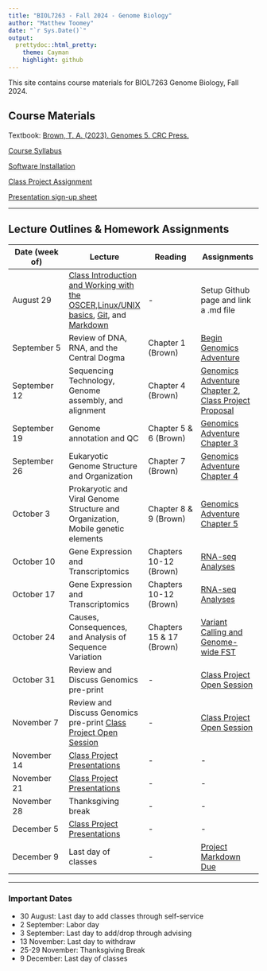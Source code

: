 ```yaml
---
title: "BIOL7263 - Fall 2024 - Genome Biology"
author: "Matthew Toomey"
date: "`r Sys.Date()`"
output:
  prettydoc::html_pretty:
    theme: Cayman
    highlight: github
---
```


This site contains course materials for BIOL7263 Genome Biology, Fall 2024.

## Course Materials

Textbook: [Brown, T. A. (2023). Genomes 5. CRC Press.](https://www.routledge.com/Genomes-5/Brown/p/book/9780367674076)

[Course Syllabus](CourseMaterials/CourseSyllabus.html) 

[Software Installation](CourseMaterials/InstallationInstructions.html)

[Class Project Assignment](Assignments/ProjectAssignment.html) 

[Presentation sign-up sheet](https://docs.google.com/spreadsheets/d/1DVq0VemQlcY2oDZhtWaNZmfGDkfdZXTkxrJdSCjfZn8/edit?usp=sharing)

___

## Lecture Outlines & Homework Assignments

Date (week of)  | Lecture | Reading | Assignments
------------- |----------- | ------------- | ------------- 
August 29  | [Class Introduction and Working with the OSCER](),[Linux/UNIX basics](Lessons/Shell_Navigation.html), [Git](Lessons/Lesson2.html), and [Markdown](Lessons/Lesson3.html) | - | Setup Github page and link a .md file
September 5  | Review of DNA, RNA, and the Central Dogma | Chapter 1 (Brown) | [Begin Genomics Adventure](https://github.com/mbtoomey/genomics_adventure)  
September 12  | Sequencing Technology, Genome assembly, and alignment  | Chapter 4 (Brown) | [Genomics Adventure Chapter 2](https://github.com/mbtoomey/genomics_adventure/blob/release/chapter_2/task_1.md), [Class Project Proposal](Assignments/ProjectAssignment.html)  
September 19  | Genome annotation and QC | Chapter 5 & 6 (Brown) | [Genomics Adventure Chapter 3](https://github.com/mbtoomey/genomics_adventure/blob/release/chapter_3/task_1.md)
September 26  | Eukaryotic Genome Structure and Organization | Chapter 7 (Brown) | [Genomics Adventure Chapter 4](https://github.com/mbtoomey/genomics_adventure/blob/release/chapter_4/task_1.md)
October 3  | Prokaryotic and Viral Genome Structure and Organization, Mobile genetic elements | Chapter 8 & 9 (Brown) | [Genomics Adventure Chapter 5](https://github.com/mbtoomey/genomics_adventure/blob/release/chapter_5/task_1.md)
October 10  | Gene Expression and Transcriptomics | Chapters 10-12 (Brown) | [RNA-seq Analyses]()
October 17  | Gene Expression and Transcriptomics | Chapters 10-12 (Brown) | [RNA-seq Analyses]()
October 24  | Causes, Consequences, and Analysis of Sequence Variation | Chapters 15 & 17 (Brown) | [Variant Calling and Genome-wide FST]()
October 31  | Review and Discuss Genomics pre-print | - | [Class Project Open Session](Assignments/ProjectAssignment.html)
November 7  | Review and Discuss Genomics pre-print [Class Project Open Session](Assignments/ProjectAssignment.html) | - | [Class Project Open Session](Assignments/ProjectAssignment.html)
November 14  | [Class Project Presentations](https://docs.google.com/spreadsheets/d/1DVq0VemQlcY2oDZhtWaNZmfGDkfdZXTkxrJdSCjfZn8/edit?usp=sharing) | - | -    
November 21  | [Class Project Presentations](https://docs.google.com/spreadsheets/d/1DVq0VemQlcY2oDZhtWaNZmfGDkfdZXTkxrJdSCjfZn8/edit?usp=sharing)  | - | -  
November 28  | Thanksgiving break | - | - 
December 5  | [Class Project Presentations](https://docs.google.com/spreadsheets/d/1DVq0VemQlcY2oDZhtWaNZmfGDkfdZXTkxrJdSCjfZn8/edit?usp=sharing)  | - | - 
December 9  | Last day of classes | - | [Project Markdown Due](Assignments/ProjectAssignment.html) 

___

### Important Dates
- 30 August: Last day to add classes through self-service
- 2 September: Labor day
- 3 September: Last day to add/drop through advising
- 13 November: Last day to withdraw
- 25-29 November: Thanksgiving Break
- 9 December: Last day of classes


